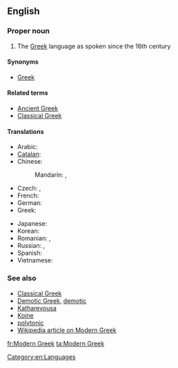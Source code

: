 ==English==

===Proper noun===
{{en-proper noun|sg=[[modern|Modern]] [[Greek]]}}

# The [[Greek]] language as spoken since the 16th century

====Synonyms====
* {{sense|post-16th century Greek}} [[Greek]]

====Related terms====
* [[Ancient Greek]]
* [[Classical Greek]]

====Translations====
{{trans-top|Modern Greek}}
* Arabic: {{t-|ar|اللغة اليونانية الحديثة|f|tr=al-lúgha al-yunaníyya al-Hadiitha}}
* [[Catalan]]: {{t-|ca|grec modern|m}}
* Chinese:
*: Mandarin: {{t|cmn|現代希臘語|sc=Hani}},  {{t|cmn|现代希腊语|tr=xiàndài Xīlà-yǔ|sc=Hani}}
* Czech: {{t+|cs|novořečtina|f}}, {{t-|cs|moderní řečtina|f}}
* French: {{t+|fr|néo-grec}}
* German: {{t+|de|Neugriechisch|n}}
* Greek: {{t-|el|νέα ελληνικά|n|p|tr=néa elliniká}}
{{trans-mid}}
* Japanese: {{t-|ja|現代ギリシア語|tr=げんだいぎりしゃご, gendai Girisha-go}}
* Korean: {{t+|ko|현대 그리스어|tr=hyeondae Geuriseu-eo|sc=Hang}}
* Romanian: {{t+|ro|neogreacă|f}}, {{t-|ro|greaca modernă (''def. form'')|f}}
* Russian: {{t-|ru|новогреческий язык|m|tr=novogréčeskij jazýk}}, {{t+|ru|новогреческий|m|tr=novogréčeskij}}
* Spanish: {{t-|es|griego moderno|m}}
* Vietnamese: {{t-|vi|tiếng Hy Lạp hiện đại|xs=Vietnamese}}
{{trans-bottom}}

===See also===
* [[Classical Greek]]
* [[Demotic Greek]], [[demotic]]
* [[Katharevousa]]
* [[Koine]]
* [[polytonic]]
* [[w:Modern Greek|Wikipedia article on Modern Greek]]

[[Category:en:Languages]]

[[fr:Modern Greek]]
[[ta:Modern Greek]]